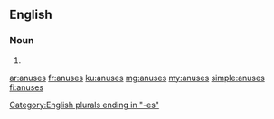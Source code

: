 ==English==

===Noun===
{{head|en}}

# {{plural of|anus}}

[[Category:English plurals ending in "-es"]]

[[ar:anuses]]
[[fr:anuses]]
[[ku:anuses]]
[[mg:anuses]]
[[my:anuses]]
[[simple:anuses]]
[[fi:anuses]]